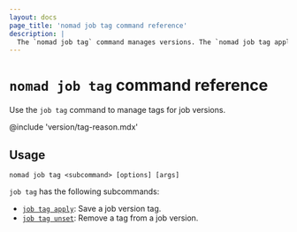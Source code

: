 ```yaml
---
layout: docs
page_title: 'nomad job tag command reference'
description: |
  The `nomad job tag` command manages versions. The `nomad job tag apply` command saves a job version tag, and the `nomad job tag unset` command removes a job version tag.
---
```


# `nomad job tag` command reference

Use the `job tag` command to manage tags for job versions.

@include 'version/tag-reason.mdx'

## Usage

```plaintext
nomad job tag <subcommand> [options] [args]
```

`job tag` has the following subcommands:

- [`job tag apply`](/nomad/commands/job/tag/apply): Save a job version tag.
- [`job tag unset`](/nomad/commands/job/tag/apply): Remove a tag from a job version.
